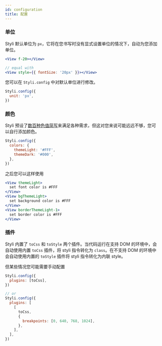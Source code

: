 ```yaml
---
id: configuration
title: 配置
---
```


### 单位

Styli 默认单位为 `px`，它将在您书写时没有显式设置单位的情况下，自动为您添加单位。

```jsx
<View f-20></View>

// equal with
<View style={{ fontSize: '20px' }}></View>
```

您可以在 `Styli.config` 中对默认单位进行修改。

```jsx
Styli.config({
  unit: 'px',
})
```

### 颜色

Styli 预设了[数百种色值简写](preset-color)来满足各种需求，但这对您来说可能远远不够，您可以自行添加颜色。

```jsx
Styli.config({
  colors: {
    themeLight: '#FFF',
    themeDark: '#000',
  },
})
```

之后您可以这样使用

```jsx
<View themeLight>
  set font color is #FFF
</View>
<View bgThemeLight>
  set background color is #FFF
</View>
<View borderThemeLight-1>
  set border color is #FFF
</View>
```

### 插件

Styli 内置了 `toCss` 和 `toStyle` 两个插件。当代码运行在支持 DOM 的环境中，会自动使用内置 `toCss` 插件，将 styli 指令转化为 `class`。在不支持 DOM 的环境中会自动使用内置的 `toStyle` 插件将 styli 指令转化为内联 style。

但某些情况您可能需要手动配置

```jsx
Styli.config({
  plugins: [toCss],
})

// or
Styli.config({
  plugins: [
    [
      toCss,
      {
        breakpoints: [0, 640, 768, 1024],
      },
    ],
  ],
})
```

